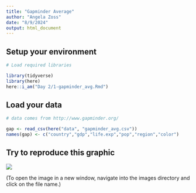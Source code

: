 ```yaml
---
title: "Gapminder Average"
author: "Angela Zoss"
date: "8/9/2024"
output: html_document
---
```


## Setup your environment

```r

# Load required libraries

library(tidyverse)
library(here)
here::i_am("Day 2/1-gapminder_avg.Rmd")

```

## Load your data

```r

# data comes from http://www.gapminder.org/

gap <- read_csv(here("data", "gapminder_avg.csv"))
names(gap) <- c("country","gdp","life.exp","pop","region","color")

```

## Try to reproduce this graphic

![](images/gapminder-goal.png)

(To open the image in a new window, navigate into the images directory and click on the file name.)

```r



```